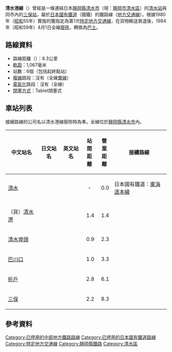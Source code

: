 {{Unreferenced|time=2020-07-14T05:46:34+00:00}}
{{Infobox 鐵道路線
|日文原名 = 清水港線
|平假名 = しみずこうせん
|羅馬拼音 = Shimizukō sen
|路線名稱 = [[File:Japanese_National_Railway_logo.svg|50px]] 清水港線
|路線顏色 = #999
|狀態 = [[廢線|廢線]]
|圖片 = File:Shimizukō Line Monument 02.jpg
|圖片大小 = 
|圖片說明 = 清水港線跡地的紀念碑（2020年1月攝）
|所在地 = {{JPN}}[[靜岡縣|靜岡縣]]
|起點 = [[清水站_(靜岡縣)|清水站]]
|終點 = [[三保站|三保站]]
|站數 = 6個
|通車 = 1916年7月10日
|項目1 = 開始旅客運輸
|日期1 = 1944年12月1日
|廢除 = 1984年4月1日
|擁有者 = [[鐵道省_(日本)|鐵道院→鐵道省]]→<br />[[運輸通信省_(日本)|運輸通信省]]→[[運輸省|運輸省]]→<br />[[日本國有鐵道|日本國有鐵道]]
|營運者 = 日本國有鐵道
|路線距離 = 8.3公里
|軌距 = 1,067毫米
|軌道數量 = [[單線鐵路|單線]]
|電氣化方式 = 非電氣化
|閉塞方式 = 
|最高速度 = 
|路線圖 = {{清水港線RDT}}
}}
'''清水港線'''（{{jpn|j=清水港線|hg=しみずこうせん|rm=Shimizukō sen|f=y}}）曾經是一條連結日本[[靜岡縣|靜岡縣]][[清水市|清水市]]（現：[[靜岡市|靜岡市]][[清水區_(日本)|清水區]]）的[[清水站_(靜岡縣)|清水站]]與同市內的[[三保站|三保站]]，屬於[[日本國有鐵道|日本國有鐵道]]（國鐵）的鐵路線（[[地方交通線|地方交通線]]）。根據1980年（[[昭和|昭和]]55年）實施的{{link-ja|日本國有鐵道經營再建促進特別措置法|日本国有鉄道経営再建促進特別措置法|國鐵再建法}}獲指定為第1次[[特定地方交通線|特定地方交通線]]，在貨物輸送衰退後，1984年（昭和59年）4月1日全線[[廢線|廢除]]，轉換為[[巴士|巴士]]。

== 路線資料 ==
* 路線距離（{{link-ja|營業距離|営業キロ}}）：8.3公里
* [[軌距|軌距]]：1,067毫米
* 站數：6個（包括起終點站）
* [[複線鐵路|複線]]路段：沒有（全線[[單線鐵路|單線]]）
* [[電氣化鐵路|電氣化]]路段：沒有（全線{{link-ja|非電氣化|非電化}}）
* [[閉塞_(鐵路)|閉塞方式]]：Tablet閉塞式
== 車站列表 ==
接續路線的公司名以清水港線廢除時為準。全線位於[[靜岡縣|靜岡縣]][[清水市|清水市]]內。
{| class="wikitable" rules="all"
|-
!中文站名
!日文站名
!英文站名
!站間<br/>距離
!營業<br/>距離
!接續路線
|-
|[[清水站_(靜岡縣)|清水]]
|{{lang|ja|清水}}
|{{lang|en|Shimizu}}
|style="text-align:center;"| -
|style="text-align:right;"|0.0
|style="text-align:left;"|日本國有鐵道：[[東海道本線|東海道本線]]
|-
|（貨）[[清水港站|清水港]]
|{{lang|ja|清水港}}
|{{lang|en|Shimizu-kō}}
|style="text-align:right;"|1.4
|style="text-align:right;"|1.4
| 
|-
|[[清水埠頭站|清水埠頭]]
|{{lang|ja|清水埠頭}}
|{{lang|en|Shimizu-Futō}}
|style="text-align:right;"|0.9
|style="text-align:right;"|2.3
| 
|-
|[[巴川口站|巴川口]]
|{{lang|ja|巴川口}}
|{{lang|en|Tomoegawaguchi}}
|style="text-align:right;"|1.0
|style="text-align:right;"|3.3
| 
|-
|[[折戶站|折戶]]
|{{lang|ja|折戸}}
|{{lang|en|Orido}}
|style="text-align:right;"|2.8
|style="text-align:right;"|6.1
| 
|-
|[[三保站|三保]]
|{{lang|ja|三保}}
|{{lang|en|Miho}}
|style="text-align:right;"|2.2
|style="text-align:right;"|8.3
| 
|}
== 參考資料 ==
{{Reflist}}

{{清水港線}}
{{特定地方交通線}}
{{DEFAULTSORT:Shimizuko sen}}
[[Category:已停用的中部地方鐵路路線|Category:已停用的中部地方鐵路路線]]
[[Category:已停用的日本國有鐵道路線|Category:已停用的日本國有鐵道路線]]
[[Category:特定地方交通線|Category:特定地方交通線]]
[[Category:靜岡縣鐵路|Category:靜岡縣鐵路]]
[[Category:清水區|Category:清水區]]